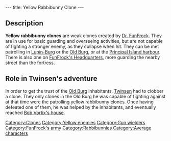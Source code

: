 ---
title: Yellow Rabbibunny Clone
---

{{Enemy|
Name=Yellow rabbibunny clone|
Image=Lba ingame yellow rabbibunnyclone.jpg|
Level=Yellow|
Reaction=Falls backwards|
Recovery=5 seconds|
Rate=1 second|
Damage=4%|
Range=32 paces|
Speed=10.8kph maximum}}

==Description==
'''Yellow rabbibunny clones''' are weak clones created by [[Dr. FunFrock]]. They are in use for basic guarding and overseeing activities, but are not capable of fighting a stronger enemy, as they collapse when hit. They can be met patrolling in [[Lupin-Burg]] or the [[Old Burg]], or at the [[Principal Island harbour]]. There is also one on [[FunFrock's Headquarters]], more guarding the nearby street than the fortress.

==Role in Twinsen's adventure==
In order to get the trust of the [[Old Burg]] inhabitants, [[Twinsen]] had to clobber a clone. They only clones in the Old Burg he was capable of fighting against at that time were the patrolling yellow rabbibunny clones. Once having defeated one of them, he was helped by the inhabitants, and eventually reached [[Bob Vortix's house]].

[[Category:Clones]]
[[Category:Yellow enemies]]
[[Category:Gun wielders]]
[[Category:FunFrock's army]]
[[Category:Rabbibunnies]]
[[Category:Average characters]]